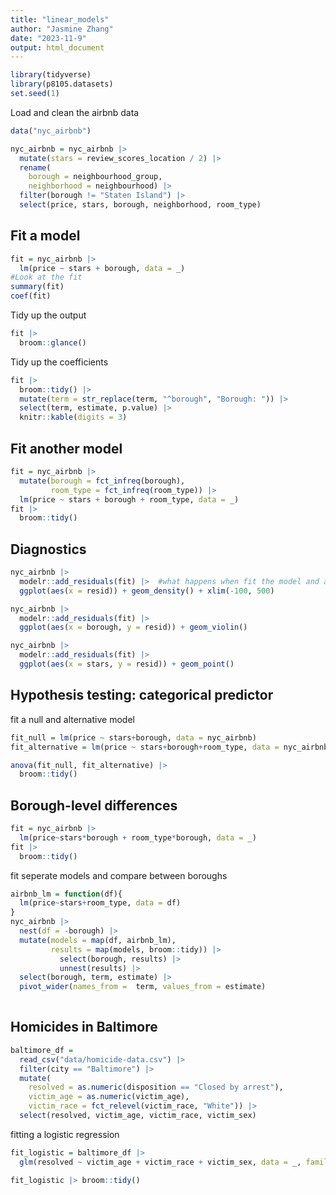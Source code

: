 ```yaml
---
title: "linear_models"
author: "Jasmine Zhang"
date: "2023-11-9"
output: html_document
---
```


```r
library(tidyverse)
library(p8105.datasets)
set.seed(1)
```

Load and clean the airbnb data

```r
data("nyc_airbnb")

nyc_airbnb = nyc_airbnb |> 
  mutate(stars = review_scores_location / 2) |> 
  rename(
    borough = neighbourhood_group,
    neighborhood = neighbourhood) |> 
  filter(borough != "Staten Island") |> 
  select(price, stars, borough, neighborhood, room_type)
```

## Fit a model
```r
fit = nyc_airbnb |> 
  lm(price ~ stars + borough, data = _)
#Look at the fit
summary(fit)
coef(fit)
```

Tidy up the output
```r
fit |> 
  broom::glance()
```
Tidy up the coefficients
```r
fit |> 
  broom::tidy() |> 
  mutate(term = str_replace(term, "^borough", "Borough: ")) |> 
  select(term, estimate, p.value) |> 
  knitr::kable(digits = 3)
```

## Fit another model
```r
fit = nyc_airbnb |> 
  mutate(borough = fct_infreq(borough),
         room_type = fct_infreq(room_type)) |> 
  lm(price ~ stars + borough + room_type, data = _)
fit |> 
  broom::tidy()
```

## Diagnostics

```r
nyc_airbnb |> 
  modelr::add_residuals(fit) |>  #what happens when fit the model and apply on the dataset and calculate resid
  ggplot(aes(x = resid)) + geom_density() + xlim(-100, 500)

nyc_airbnb |> 
  modelr::add_residuals(fit) |> 
  ggplot(aes(x = borough, y = resid)) + geom_violin() 

nyc_airbnb |> 
  modelr::add_residuals(fit) |> 
  ggplot(aes(x = stars, y = resid)) + geom_point() 
```

## Hypothesis testing: categorical predictor
fit a null and alternative model

```r
fit_null = lm(price ~ stars+borough, data = nyc_airbnb)
fit_alternative = lm(price ~ stars+borough+room_type, data = nyc_airbnb)

anova(fit_null, fit_alternative) |> 
  broom::tidy()
```

## Borough-level differences

```r
fit = nyc_airbnb |> 
  lm(price~stars*borough + room_type*borough, data = _) 
fit |> 
  broom::tidy()
```
fit seperate models and compare between boroughs

```r
airbnb_lm = function(df){
  lm(price~stars+room_type, data = df)
}
nyc_airbnb |> 
  nest(df = -borough) |> 
  mutate(models = map(df, airbnb_lm),
         results = map(models, broom::tidy)) |> 
           select(borough, results) |> 
           unnest(results) |> 
  select(borough, term, estimate) |> 
  pivot_wider(names_from =  term, values_from = estimate)
           
```

## Homicides in Baltimore 

```r
baltimore_df = 
  read_csv("data/homicide-data.csv") |> 
  filter(city == "Baltimore") |> 
  mutate(
    resolved = as.numeric(disposition == "Closed by arrest"),
    victim_age = as.numeric(victim_age),
    victim_race = fct_relevel(victim_race, "White")) |> 
  select(resolved, victim_age, victim_race, victim_sex)
```
fitting a logistic regression
```r
fit_logistic = baltimore_df |> 
  glm(resolved ~ victim_age + victim_race + victim_sex, data = _, family = binomial())

fit_logistic |> broom::tidy()
```

